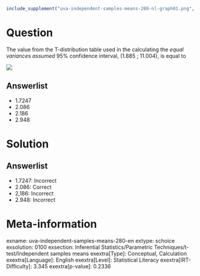 ```r
include_supplement("uva-independent-samples-means-280-nl-graph01.png", recursive = TRUE)
```

Question
========

The value from the T-distribution table used in the calculating the *equal variances assumed* 95% confidence interval, (1.885 ; 11.004), is equal to

![](uva-independent-samples-means-280-nl-graph01.png)

Answerlist
----------

* 1.7247
* 2.086
* 2.186
* 2.948

Solution
========

Answerlist
----------

* 1.7247: Incorrect
* 2.086: Correct
* 2,186: Incorrect
* 2.948: Incorrect

Meta-information
================
exname: uva-independent-samples-means-280-en
extype: schoice
exsolution: 0100
exsection: Inferential Statistics/Parametric Techniques/t-test/Independent samples means
exextra[Type]: Conceptual, Calculation
exextra[Language]: English
exextra[Level]: Statistical Literacy
exextra[IRT-Difficulty]: 3.345
exextra[p-value]: 0.2336
